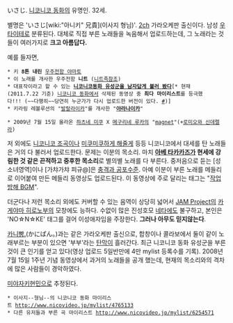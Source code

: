 いさじ. [[니코니코 동화]]의 유명인. 32세.

별명은 'いさじ[wiki:"아니키" 兄貴](이사지 형님)'. [[2ch]] 가라오케판 출신이다.
남성 [[우타이테]]로 분류된다. 대체로 직접 부른 노래들을 녹음해서 업로드하는데, 그 노래라는 것들이 여러가지로 '''크고 아름답다.'''

예를 들자면,
 * 키 '''8톤 내린''' [[우주전함 야마토]]
 * 이 노래를 개사한 우주전함 '''니트''' ([[니트족]]참조)
 * 대표작이라고 할 수 있는 '''[http://tvpot.daum.net/v/GI56MzExUUc%24 니코니코동화 유성군을 남자답게 불러 봤다]'''[* 현재(2011.7.22 기준) [[니코니코 동화]]에서 삭제된 동영상 중 '''최다 마이리스트'''를 등극했다!!! (~~다행히~~당연히 누군가가 다시 업로드한 버전이 있다. [http://www.nicovideo.jp/search/%E3%83%8B%E3%82%B3%E3%83%8B%E3%82%B3%E5%8B%95%E7%94%BB%E6%B5%81%E6%98%9F%E7%BE%A4%E3%82%92%E6%BC%A2%E3%82%89%E3%81%97%E3%81%8F%E6%AD%8C%E3%81%84%E3%81%BE%E3%81%97%E3%81%9F?track=videowatch_search_keyword #])]
 * 키라링 레볼루션의 "[[발랄라이카]]"를 개사한 "'''[[야라나이카]]'''"
{{{#!HTML
<object width="425" height="344"><param name="movie" value="http://www.youtube.com/v/qgiOKM9O3sM&hl=ko&fs=1"></param><param name="allowFullScreen" value="true"></param><param name="allowscriptaccess" value="always"></param><embed src="http://www.youtube.com/v/qgiOKM9O3sM&hl=ko&fs=1" type="application/x-shockwave-flash" allowscriptaccess="always" allowfullscreen="true" width="425" height="344"></embed></object>}}}

 * 2009년 7월 15일 올라온 [[하츠네 미쿠]] X [[메구리네 루카]]의 "[[magnet]]"(+[[로미오와 신데렐라]])
{{{#!HTML
<object width="425" height="344"><param name="movie" value="http://www.youtube.com/v/4tfvt_0_ec8&color1=0xb1b1b1&color2=0xcfcfcf&hl=ko&feature=player_embedded&fs=1"></param><param name="allowFullScreen" value="true"></param><param name="allowScriptAccess" value="always"></param><embed src="http://www.youtube.com/v/4tfvt_0_ec8&color1=0xb1b1b1&color2=0xcfcfcf&hl=ko&feature=player_embedded&fs=1" type="application/x-shockwave-flash" allowfullscreen="true" allowScriptAccess="always" width="425" height="344"></embed></object>}}}

저 외에도 [[니코니코 조곡]]이나 [[미쿠미쿠하게 해줄게]] 등등 니코니코에서 대세를 탄 노래들은 거의 다 불러서 업로드한다.
문제는 이분의 목소리. 마치 '''[[아베 타카카즈]]가 현세에 강림한 것 같은 끈적하고 중후한 목소리'''로 별의별 노래를 다 부른다. 중저음으로 듣는 [성소녀영역]이나 [가챠가챠 피규@]은 [[충격과 공포]]수준. 아예 이분이 부른 노래를 메들리로 이어붙여 만든 메들리 동영상도 업로드된다. 이 동영상에 주로 달리는 태그는 "[[작업방해 BGM]]".

더군다나 저런 목소리 외에도 커버할 수 있는 음역이 상당히 넓어서 [[JAM Project]]의 [[카게야마 히로노부]]의 모창에도 능하다. 수없이 많은 진성호모 [[네타]]에도 불구하고, 본인은 'NO☆N☆KE' 태그를 걸어 이성애자임을 주장한다. '''그러나 아무도 믿지않는다'''.

[[카니빵.]](かにぱん。)과는 같은 가라오케판 출신으로, 합창이나 콜라보에서 둘이 같이 노래부르는 부분이 있으면 '부부'라는 [[탄막]]이 흘러간다. 최근 니코니코 동화 유성군을 부른것이 큰 인기를 얻고 있다(영상 업로드 5일반만에 4만 mylist 등록수를 기록). 2008년 7월 15일 1주년 기념 동영상에서 과거의 노래들을 공개 했는데, 현재의 목소리와의 격차에 많은 사람들이 경악하였다.

[[미야자키]]현민으로 추정된다.

 * 이사지--형님--의 니코니코 동화 마이리스트 [[http://www.nicovideo.jp/mylist/4765133]]
 * 다른 유저들과 부른 곡 마이리스트 [[http://www.nicovideo.jp/mylist/6254571]]
